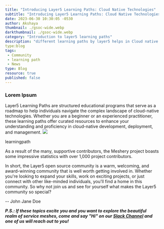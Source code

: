 ```yaml
---
title: "Introducing Layer5 Learning Paths: Cloud Native Technologies"
subtitle: "Introducing Layer5 Learning Paths: Cloud Native Technologies"
date: 2023-06-30 10:30:05 -0530
author: Akshaya
thumbnail: ./gsoc-wide.webp
darkthumbnail: ./gsoc-wide.webp
category: "Introduction to layer5 learning paths"
description: "different learning paths by layer5 helps in Cloud native technologies "
type:blog
tags:
 - Community
 - learning path
 - News
type: Blog
resource: true
published: false
---
```





<BlogWrapper>

### Lorem Ipsum

Layer5 Learning Paths are structured educational programs that serve as a roadmap to help individuals navigate the complex landscape of cloud-native technologies. Whether you are a beginner or an experienced practitioner, these learning paths offer curated resources to enhance your understanding and proficiency in cloud-native development, deployment, and management.
    <img src="https://i.ibb.co/8BCJxTH/image.jpg" />
    <figcaption>
    <p>learningpath</p>
    </figcaption>
 </figure>
 

 As a result of the many, supportive contributors, the Meshery project boasts some impressive statistics with <Link to="/blog/community/meshery-surpasses-1000-contributors">over 1,000 project contributors</Link>.

In short, the Layer5 open source community is a warm, welcoming, and award-winning community that is well worth getting involved in. Whether you're looking to expand your skills, work on exciting projects, or just connect with other like-minded individuals, you'll find a home in this community. So why not join us and see for yourself what makes the <Link to="/community">Layer5 community</Link> so special?


\-- <Link to="/community/members/john-jane-doe">John Jane Doe</Link>

_**P.S.: If these topics excite you and you want to explore the beautiful realm of service meshes, come and say "Hi" on our [Slack Channel](http://slack.layer5.io) and one of us will reach out to you!**_

</BlogWrapper>

